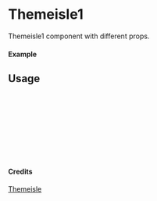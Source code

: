 
<Meta of={Themeisle1} title="Themeisle/Themeisle1" />

# Themeisle1

Themeisle1 component with different props.

#### Example

<Canvas of={Themeisle1.Primary} />

## Usage

```ts
import { Themeisle1 } from "yadl-ui";

const Example = () => {
  return (
      <Themeisle1 />
  );
};

export default Example;
```

#### Credits
[Themeisle](https://themeisle.com/illustrations/)
